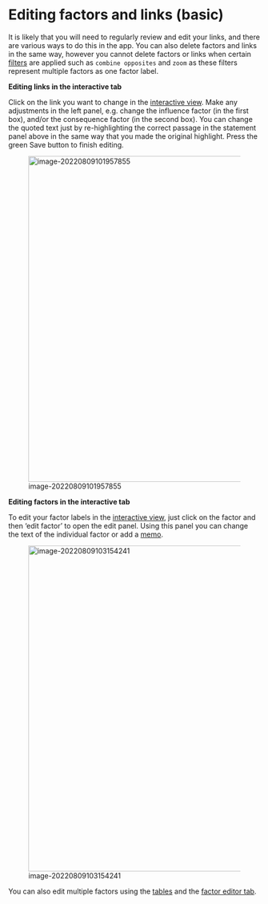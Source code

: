 # Editing factors and links (basic){#xedit-factor-and-links1}

It is likely that you will need to regularly review and edit your links, and there are various ways to do this in the app. You can also delete factors and links in the same way, however you cannot delete factors or links when certain [filters](#xapplyingfilters) are applied such as `combine opposites` and `zoom` as these filters represent multiple factors as one factor label.

**Editing links in the interactive tab**

Click on the link you want to change in the [interactive view](#xinteractive-view). Make any adjustments in the left panel, e.g. change the influence factor (in the first box), and/or the consequence factor (in the second box). You can change the quoted text just by re-highlighting the correct passage in the statement panel above in the same way that you made the original highlight. Press the green Save button to finish editing.

![image-20220809101957855](_assets/image-20220809101957855.png){width=650}



**Editing factors in the interactive tab**

To edit your factor labels in the [interactive view](#xinteractive-view), just click on the factor and then ‘edit factor’ to open the edit panel. Using this panel you can change the text of the individual factor or add a [memo](#xmemos).

![image-20220809103154241](_assets/image-20220809103154241.png){width=650}



You can also edit multiple factors using the [tables](#xall-tables) and the [factor editor tab](#xfactor-editor).
